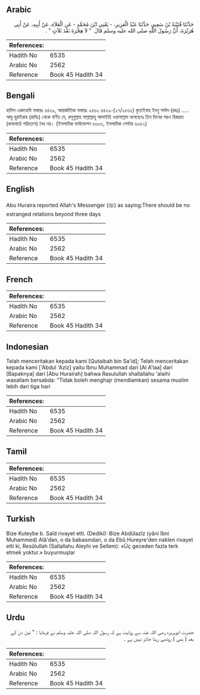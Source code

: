 ## Arabic


<div dir="rtl" lang="ar" style={{fontSize:'larger',backgroundColor:'#f8f9fa',padding:20}}>
حَدَّثَنَا قُتَيْبَةُ بْنُ سَعِيدٍ، حَدَّثَنَا عَبْدُ الْعَزِيزِ، - يَعْنِي ابْنَ مُحَمَّدٍ - عَنِ الْعَلاَءِ، عَنْ أَبِيهِ، عَنْ أَبِي هُرَيْرَةَ، أَنَّ رَسُولَ اللَّهِ صلى الله عليه وسلم قَالَ ‏ "‏ لاَ هِجْرَةَ بَعْدَ ثَلاَثٍ ‏"‏ ‏.‏
</div>
<div style={{backgroundColor:'#f8f9fa',padding:20, marginBottom: 10}}><table> <thead> <tr> <th>References:</th> <th></th> </tr> </thead> <tbody><tr><td>Hadith No</td><td>6535</td></tr><tr><td>Arabic No</td><td>2562</td></tr><tr><td>Reference</td><td>Book 45 Hadith 34</td></tr></tbody></table></div>

## Bengali


<div dir="ltr" lang="bn" style={{fontSize:'larger',backgroundColor:'#f8f9fa',padding:20}}>
হাদিস একাডেমি নাম্বারঃ ৬৪২৯, আন্তর্জাতিক নাম্বারঃ ২৫৬২ ৬৪২৯-(২৭/২৫৬২) কুতাইবাহ ইবনু সাঈদ (রহঃ) ..... আবু হুরাইরাহ (রাযিঃ) থেকে বর্ণিত যে, রসূলুল্লাহ সাল্লাল্লাহু আলাইহি ওয়াসাল্লাম বলেছেনঃ তিন দিনের পরও হিজরত (কথাবার্তা পরিত্যাগ) বৈধ নয়। (ইসলামিক ফাউন্ডেশন ৬৩০৩, ইসলামিক সেন্টার ৬৩৫২)
</div>
<div style={{backgroundColor:'#f8f9fa',padding:20, marginBottom: 10}}><table> <thead> <tr> <th>References:</th> <th></th> </tr> </thead> <tbody><tr><td>Hadith No</td><td>6535</td></tr><tr><td>Arabic No</td><td>2562</td></tr><tr><td>Reference</td><td>Book 45 Hadith 34</td></tr></tbody></table></div>

## English


<div dir="ltr" lang="en" style={{fontSize:'larger',backgroundColor:'#f8f9fa',padding:20}}>
Abu Huraira reported Allah's Messenger (ﷺ) as saying:There should be no estranged relations beyond three days
</div>
<div style={{backgroundColor:'#f8f9fa',padding:20, marginBottom: 10}}><table> <thead> <tr> <th>References:</th> <th></th> </tr> </thead> <tbody><tr><td>Hadith No</td><td>6535</td></tr><tr><td>Arabic No</td><td>2562</td></tr><tr><td>Reference</td><td>Book 45 Hadith 34</td></tr></tbody></table></div>

## French


<div dir="ltr" lang="fr" style={{fontSize:'larger',backgroundColor:'#f8f9fa',padding:20}}>

</div>
<div style={{backgroundColor:'#f8f9fa',padding:20, marginBottom: 10}}><table> <thead> <tr> <th>References:</th> <th></th> </tr> </thead> <tbody><tr><td>Hadith No</td><td>6535</td></tr><tr><td>Arabic No</td><td>2562</td></tr><tr><td>Reference</td><td>Book 45 Hadith 34</td></tr></tbody></table></div>

## Indonesian


<div dir="ltr" lang="id" style={{fontSize:'larger',backgroundColor:'#f8f9fa',padding:20}}>
Telah menceritakan kepada kami [Qutaibah bin Sa'id]; Telah menceritakan kepada kami ['Abdul 'Aziz] yaitu Ibnu Muhammad dari [Al A'laa] dari [Bapaknya] dari [Abu Hurairah] bahwa Rasulullah shallallahu 'alaihi wasallam bersabda: "Tidak boleh menghajr (mendiamkan) sesama muslim lebih dari tiga hari
</div>
<div style={{backgroundColor:'#f8f9fa',padding:20, marginBottom: 10}}><table> <thead> <tr> <th>References:</th> <th></th> </tr> </thead> <tbody><tr><td>Hadith No</td><td>6535</td></tr><tr><td>Arabic No</td><td>2562</td></tr><tr><td>Reference</td><td>Book 45 Hadith 34</td></tr></tbody></table></div>

## Tamil


<div dir="ltr" lang="ta" style={{fontSize:'larger',backgroundColor:'#f8f9fa',padding:20}}>

</div>
<div style={{backgroundColor:'#f8f9fa',padding:20, marginBottom: 10}}><table> <thead> <tr> <th>References:</th> <th></th> </tr> </thead> <tbody><tr><td>Hadith No</td><td>6535</td></tr><tr><td>Arabic No</td><td>2562</td></tr><tr><td>Reference</td><td>Book 45 Hadith 34</td></tr></tbody></table></div>

## Turkish


<div dir="ltr" lang="tr" style={{fontSize:'larger',backgroundColor:'#f8f9fa',padding:20}}>
Bize Kuteybe b. Saîd rivayet etti. (Dediki): Bize Abdülazîz (yâni îbni Muhammed) Alâ'dan, o da babasından, o da Ebû Hureyre'den naklen rivayet etti ki, Resûlullah (Sallallahu Aleyhi ve Sellem): «Üç geceden fazla terk etmek yoktur.» buyurmuşlar
</div>
<div style={{backgroundColor:'#f8f9fa',padding:20, marginBottom: 10}}><table> <thead> <tr> <th>References:</th> <th></th> </tr> </thead> <tbody><tr><td>Hadith No</td><td>6535</td></tr><tr><td>Arabic No</td><td>2562</td></tr><tr><td>Reference</td><td>Book 45 Hadith 34</td></tr></tbody></table></div>

## Urdu


<div dir="rtl" lang="ur" style={{fontSize:'larger',backgroundColor:'#f8f9fa',padding:20}}>
حضرت ابوہریرہ رضی اللہ عنہ سے روایت ہے کہ رسول اللہ صلی اللہ علیہ وسلم نے فرمایا : " تین دن کے بعد ( بھی ) روٹھے رہنا جائز نہیں ہے ۔
</div>
<div style={{backgroundColor:'#f8f9fa',padding:20, marginBottom: 10}}><table> <thead> <tr> <th>References:</th> <th></th> </tr> </thead> <tbody><tr><td>Hadith No</td><td>6535</td></tr><tr><td>Arabic No</td><td>2562</td></tr><tr><td>Reference</td><td>Book 45 Hadith 34</td></tr></tbody></table></div>